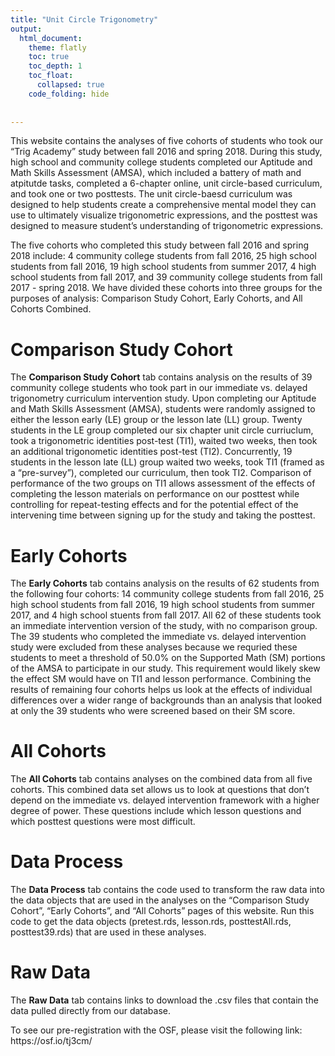 ```yaml
---
title: "Unit Circle Trigonometry"
output: 
  html_document:
    theme: flatly
    toc: true
    toc_depth: 1
    toc_float:
      collapsed: true
    code_folding: hide
    
    
---
```



This website contains the analyses of five cohorts of students who took our "Trig Academy" study between fall 2016 and spring 2018. During this study, high school and community college students completed our Aptitude and Math Skills Assessment (AMSA), which included a battery of math and atpitutde tasks, completed a 6-chapter online, unit circle-based curriculum, and took one or two posttests. The unit circle-baesd curriculum was designed to help students create a comprehensive mental model they can use to ultimately visualize trigonometric expressions, and the posttest was designed to measure student's understanding of trigonometric expressions. 

The five cohorts who completed this study between fall 2016 and spring 2018 include: 4 community college students from fall 2016, 25 high school students from fall 2016, 19 high school students from summer 2017, 4 high school students from fall 2017, and 39 community college students from fall 2017 - spring 2018. We have divided these cohorts into three groups for the purposes of analysis: Comparison Study Cohort, Early Cohorts, and All Cohorts Combined. 

# Comparison Study Cohort

The **Comparison Study Cohort** tab contains analysis on the results of 39 community college students who took part in our immediate vs. delayed trigonometry curriculum intervention study. Upon completing our Aptitude and Math Skills Assessment (AMSA), students were randomly assigned to either the lesson early (LE) group or the lesson late (LL) group. Twenty students in the LE group completed our six chapter unit circle curriuclum, took a trigonometric identities post-test (TI1), waited two weeks, then took an additional trigonometic identities post-test (TI2). Concurrently, 19 students in the lesson late (LL) group waited two weeks, took TI1 (framed as a "pre-survey"), completed our curriculum, then took TI2. Comparison of performance of the two groups on TI1 allows assessment of the effects of completing the lesson materials on performance on our posttest while controlling for repeat-testing effects and for the potential effect of the intervening time between signing up for the study and taking the posttest. 

# Early Cohorts

The **Early Cohorts** tab contains analysis on the results of 62 students from the following four cohorts: 14 community college students from fall 2016, 25 high school students from fall 2016, 19 high school students from summer 2017, and 4 high school stuents from fall 2017. All 62 of these students took an immediate intervention version of the study, with no comparison group. The 39 students who completed the immediate vs. delayed intervention study were excluded from these analyses because we requried these students to meet a threshold of 50.0% on the Supported Math (SM) portions of the AMSA to participate in our study. This requirement would likely skew the effect SM would have on TI1 and lesson performance. Combining the results of remaining four cohorts helps us look at the effects of individual differences over a wider range of backgrounds than an analysis that looked at only the 39 students who were screened based on their SM score. 

# All Cohorts

The **All Cohorts** tab contains analyses on the combined data from all five cohorts. This combined data set allows us to look at questions that don't depend on the immediate vs. delayed intervention framework with a higher degree of power. These questions include which lesson questions and which posttest questions were most difficult. 

# Data Process

The **Data Process** tab contains the code used to transform the raw data into the data objects that are used in the analyses on the "Comparison Study Cohort", "Early Cohorts", and "All Cohorts" pages of this website. Run this code to get the data objects (pretest.rds, lesson.rds, posttestAll.rds, posttest39.rds) that are used in these analyses. 

# Raw Data

The **Raw Data** tab contains links to download the .csv files that contain the data pulled directly from our database. 

To see our pre-registration with the OSF, please visit the following link: https://osf.io/tj3cm/